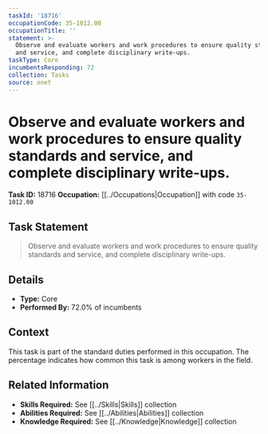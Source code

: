 ```yaml
---
taskId: '18716'
occupationCode: 35-1012.00
occupationTitle: ''
statement: >-
  Observe and evaluate workers and work procedures to ensure quality standards
  and service, and complete disciplinary write-ups.
taskType: Core
incumbentsResponding: 72
collection: Tasks
source: onet
---
```

# Observe and evaluate workers and work procedures to ensure quality standards and service, and complete disciplinary write-ups.

**Task ID:** 18716
**Occupation:** [[../Occupations|Occupation]] with code `35-1012.00`

## Task Statement

> Observe and evaluate workers and work procedures to ensure quality standards and service, and complete disciplinary write-ups.

## Details

- **Type:** Core
- **Performed By:** 72.0% of incumbents

## Context

This task is part of the standard duties performed in this occupation. The percentage indicates how common this task is among workers in the field.

## Related Information

- **Skills Required:** See [[../Skills|Skills]] collection
- **Abilities Required:** See [[../Abilities|Abilities]] collection
- **Knowledge Required:** See [[../Knowledge|Knowledge]] collection
